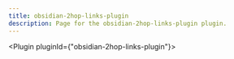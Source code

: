 ---
title: obsidian-2hop-links-plugin
description: Page for the obsidian-2hop-links-plugin plugin.
---


<Plugin pluginId={"obsidian-2hop-links-plugin"}></Plugin>